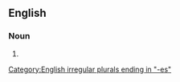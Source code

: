 ==English==

===Noun===
{{head|en|noun plural form}}

# {{plural of|misdiagnosis|lang=en}}

[[Category:English irregular plurals ending in "-es"]]